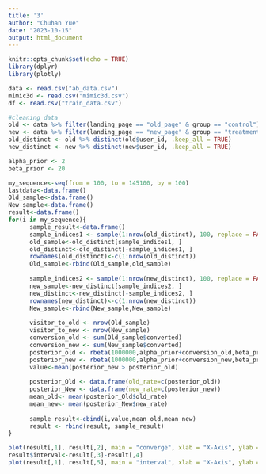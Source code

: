 ---
title: '3'
author: "Chuhan Yue"
date: "2023-10-15"
output: html_document
---

```{r setup, include=FALSE}
knitr::opts_chunk$set(echo = TRUE)
library(dplyr)
library(plotly)
```

```{r}
data <- read.csv("ab_data.csv")
mimic3d <- read.csv("mimic3d.csv")
df <- read.csv("train_data.csv")
```

```{r}
#cleaning data
old <- data %>% filter(landing_page == "old_page" & group == "control")
new <- data %>% filter(landing_page == "new_page" & group == "treatment")
old_distinct <- old %>% distinct(old$user_id, .keep_all = TRUE)
new_distinct <- new %>% distinct(new$user_id, .keep_all = TRUE)
```

```{r}
alpha_prior <- 2
beta_prior <- 20
```

```{r}
my_sequence<-seq(from = 100, to = 145100, by = 100)
lastdata<-data.frame()
Old_sample<-data.frame()
New_sample<-data.frame()
result<-data.frame()
for(i in my_sequence){
      sample_result<-data.frame()
      sample_indices1 <- sample(1:nrow(old_distinct), 100, replace = FALSE)
      old_sample<-old_distinct[sample_indices1, ]
      old_distinct<-old_distinct[-sample_indices1, ]
      rownames(old_distinct)<-c(1:nrow(old_distinct))
      Old_sample<-rbind(Old_sample,old_sample)
      
      sample_indices2 <- sample(1:nrow(new_distinct), 100, replace = FALSE)
      new_sample<-new_distinct[sample_indices2, ]
      new_distinct<-new_distinct[-sample_indices2, ]
      rownames(new_distinct)<-c(1:nrow(new_distinct))
      New_sample<-rbind(New_sample,New_sample)
      
      visitor_to_old <- nrow(Old_sample)
      visitor_to_new <- nrow(New_sample)
      conversion_old <- sum(Old_sample$converted)
      conversion_new <- sum(New_sample$converted)
      posterior_old <- rbeta(1000000,alpha_prior+conversion_old,beta_prior+visitor_to_old-conversion_old)       
      posterior_new <- rbeta(1000000,alpha_prior+conversion_new,beta_prior+visitor_to_new-conversion_new)
      value<-mean(posterior_new > posterior_old)
      
      posterior_Old <- data.frame(old_rate=c(posterior_old))
      posterior_New <- data.frame(new_rate=c(posterior_new))
      mean_old<- mean(posterior_Old$old_rate)
      mean_new<- mean(posterior_New$new_rate)
      
      sample_result<-cbind(i,value,mean_old,mean_new)
      result <- rbind(result, sample_result)
}
```

```{r}
plot(result[,1], result[,2], main = "converge", xlab = "X-Axis", ylab = "Y-Axis", pch = 19, col = "blue")
result$interval<-result[,3]-result[,4]
plot(result[,1], result[,5], main = "interval", xlab = "X-Axis", ylab = "Y-Axis", pch = 19, col = "blue")


```


